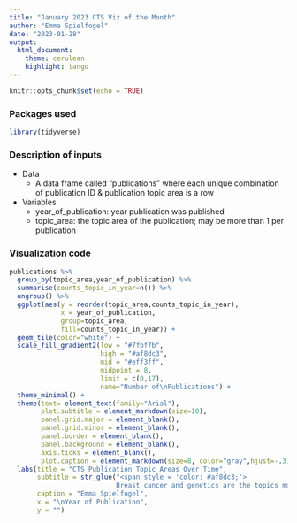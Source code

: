 ```yaml
---
title: "January 2023 CTS Viz of the Month"
author: "Emma Spielfogel"
date: "2023-01-28"
output: 
  html_document:
    theme: cerulean
    highlight: tango
---
```


```r
knitr::opts_chunk$set(echo = TRUE)
```

### Packages used
```r
library(tidyverse)
```

### Description of inputs

* Data
    + A data frame called "publications" where each unique combination of publication ID & publication topic area is a row

* Variables
    + year_of_publication: year publication was published
    + topic_area: the topic area of the publication; may be more than 1 per publication

### Visualization code
```r
publications %>%
  group_by(topic_area,year_of_publication) %>%
  summarise(counts_topic_in_year=n()) %>% 
  ungroup() %>%
  ggplot(aes(y = reorder(topic_area,counts_topic_in_year),
             x = year_of_publication,
             group=topic_area,
             fill=counts_topic_in_year)) +
  geom_tile(color="white") +
  scale_fill_gradient2(low = "#7fbf7b", 
                       high = "#af8dc3", 
                       mid = "#eff3ff", 
                       midpoint = 8, 
                       limit = c(0,17),
                       name="Number of\nPublications") +
  theme_minimal() +
  theme(text= element_text(family="Arial"),
        plot.subtitle = element_markdown(size=10),
        panel.grid.major = element_blank(),
        panel.grid.minor = element_blank(),
        panel.border = element_blank(),
        panel.background = element_blank(),
        axis.ticks = element_blank(),
        plot.caption = element_markdown(size=8, color="gray",hjust=-.3)) +
  labs(title = "CTS Publication Topic Areas Over Time",
       subtitle = str_glue("<span style = 'color: #af8dc3;'>
                           Breast cancer and genetics are the topics most commonly published on.</span>"),
       caption = "Emma Spielfogel",
       x = "\nYear of Publication",
       y = "")
```